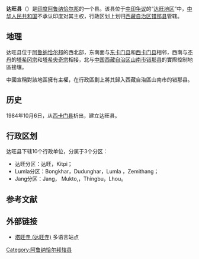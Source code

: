 {{Infobox India district
|Name = 达旺
|Local = Tawang district
|State = 阿鲁纳恰尔邦
|Division = 
|HQ = [[达旺镇|达旺]]
|Map = Tawang in Arunachal Pradesh (India).svg
|Coordinates = 
|Area =2085
|Population = 49950<ref name=districtcensus>{{cite web |url=http://www.census2011.co.in/district.php |title=District Census 2011 |publisher=Census2011.co.in |accessdate=2014-06-21 |archive-date=2011-06-11 |archive-url=https://web.archive.org/web/20110611224943/http://www.census2011.co.in/district.php |dead-url=no }}</ref>
|Year = 2011
|Density = 
|Urban =
|Literacy = 60.6%<ref name=districtcensus />
|SexRatio = 701<ref name=districtcensus />
|Collector =
|Tehsils =
|LokSabha = 
|Assembly = 
|Highways = 
|Rain=
|Website = http://tawang.nic.in/
}}

'''达旺县'''（{{lang-en|Tawang district}}）是[[印度|印度]][[阿鲁纳恰尔邦|阿鲁纳恰尔邦]]的一个县。该县位于[[中印边界问题|中印争议]]的“[[达旺地区|达旺地区]]”中，[[中华人民共和国|中华人民共和国]]不承认印度对其主权，行政区划上划归[[西藏自治区|西藏自治区]][[错那县|错那县]]管辖。
== 地理 ==
达旺县位于[[阿鲁纳恰尔邦|阿鲁纳恰尔邦]]的西北部，东南面与[[东卡门县|东卡门县]]和[[西卡门县|西卡门县]]相邻，西南与[[不丹|不丹]]的[[塔希冈宗|塔希冈宗]]和[[塔希央奇宗|塔希央奇宗]]相接，北与[[中华人民共和国|中国]][[西藏自治区|西藏自治区]][[山南市|山南市]][[错那县|错那县]]的實際控制地區接壤。

中國宣稱對該地區擁有主權，在行政區劃上將其歸入西藏自治區山南市的错那县。

== 历史 ==

1984年10月6日，从[[西卡门县|西卡门县]]析出，建立达旺县。
== 行政区划 ==
达旺县下辖10个行政单位，分属于3个分区：
* 达旺分区：达旺，Kitpi；
* Lumla分区：Bongkhar，Dudunghar，Lumla ，Zemithang；
* Jang分区：Jang， Mukto,，Thingbu，Lhou。

== 参考文献 ==
{{reflist}}

==外部链接==
* [http://tawang.site/ 塔旺寺 (达旺寺)]{{Dead link}} 多语言站点

{{Arunachal Pradesh}}
{{Authority control}}
[[Category:阿鲁纳恰尔邦辖县|Category:阿鲁纳恰尔邦辖县]]